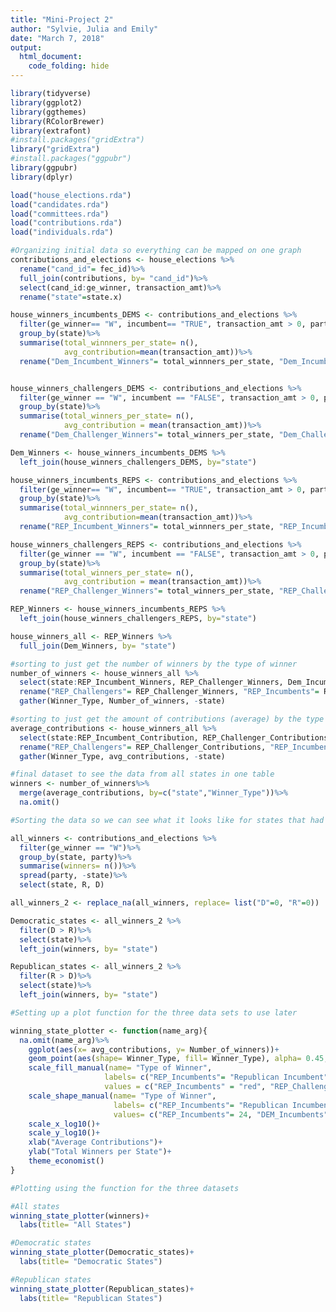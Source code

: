 ```yaml
---
title: "Mini-Project 2"
author: "Sylvie, Julia and Emily"
date: "March 7, 2018"
output: 
  html_document:
    code_folding: hide
---
```

```r
library(tidyverse)
library(ggplot2)
library(ggthemes)
library(RColorBrewer)
library(extrafont)
#install.packages("gridExtra")
library("gridExtra")
#install.packages("ggpubr")
library(ggpubr)
library(dplyr)
```

```r
load("house_elections.rda")
load("candidates.rda")
load("committees.rda")
load("contributions.rda")
load("individuals.rda")
```


```r
#Organizing initial data so everything can be mapped on one graph
contributions_and_elections <- house_elections %>%
  rename("cand_id"= fec_id)%>%
  full_join(contributions, by= "cand_id")%>%
  select(cand_id:ge_winner, transaction_amt)%>%
  rename("state"=state.x)

house_winners_incumbents_DEMS <- contributions_and_elections %>%
  filter(ge_winner== "W", incumbent== "TRUE", transaction_amt > 0, party== "D")%>%
  group_by(state)%>%
  summarise(total_winnners_per_state= n(),
            avg_contribution=mean(transaction_amt))%>%
  rename("Dem_Incumbent_Winners"= total_winnners_per_state, "Dem_Incumbent_Contribution"= avg_contribution)


house_winners_challengers_DEMS <- contributions_and_elections %>%
  filter(ge_winner == "W", incumbent == "FALSE", transaction_amt > 0, party== "D")%>%
  group_by(state)%>%
  summarise(total_winners_per_state= n(),
            avg_contribution = mean(transaction_amt))%>%
  rename("Dem_Challenger_Winners"= total_winners_per_state, "Dem_Challenger_Contributions"= avg_contribution)

Dem_Winners <- house_winners_incumbents_DEMS %>%
  left_join(house_winners_challengers_DEMS, by="state")

house_winners_incumbents_REPS <- contributions_and_elections %>%
  filter(ge_winner== "W", incumbent== "TRUE", transaction_amt > 0, party== "R")%>%
  group_by(state)%>%
  summarise(total_winnners_per_state= n(),
            avg_contribution=mean(transaction_amt))%>%
  rename("REP_Incumbent_Winners"= total_winnners_per_state, "REP_Incumbent_Contribution"= avg_contribution)

house_winners_challengers_REPS <- contributions_and_elections %>%
  filter(ge_winner == "W", incumbent == "FALSE", transaction_amt > 0, party== "R")%>%
  group_by(state)%>%
  summarise(total_winners_per_state= n(),
            avg_contribution = mean(transaction_amt))%>%
  rename("REP_Challenger_Winners"= total_winners_per_state, "REP_Challenger_Contributions"= avg_contribution)

REP_Winners <- house_winners_incumbents_REPS %>%
  left_join(house_winners_challengers_REPS, by="state")

house_winners_all <- REP_Winners %>%
  full_join(Dem_Winners, by= "state")
```

```r
#sorting to just get the number of winners by the type of winner
number_of_winners <- house_winners_all %>%
  select(state:REP_Incumbent_Winners, REP_Challenger_Winners, Dem_Incumbent_Winners, Dem_Challenger_Winners)%>%
  rename("REP_Challengers"= REP_Challenger_Winners, "REP_Incumbents"= REP_Incumbent_Winners,"DEM_Challengers"= Dem_Challenger_Winners, "DEM_Incumbents"= Dem_Incumbent_Winners)%>%
  gather(Winner_Type, Number_of_winners, -state)
```

```r
#sorting to just get the amount of contributions (average) by the type of winner
average_contributions <- house_winners_all %>%
  select(state:REP_Incumbent_Contribution, REP_Challenger_Contributions, Dem_Incumbent_Contribution, Dem_Challenger_Contributions)%>%
  rename("REP_Challengers"= REP_Challenger_Contributions, "REP_Incumbents"= REP_Incumbent_Contribution,"DEM_Challengers"= Dem_Challenger_Contributions, "DEM_Incumbents"= Dem_Incumbent_Contribution)%>%
  gather(Winner_Type, avg_contributions, -state)
```

```r
#final dataset to see the data from all states in one table
winners <- number_of_winners%>%
  merge(average_contributions, by=c("state","Winner_Type"))%>%
  na.omit()
```


```r
#Sorting the data so we can see what it looks like for states that had either more democratic or more republican winners

all_winners <- contributions_and_elections %>%
  filter(ge_winner == "W")%>%
  group_by(state, party)%>%
  summarise(winners= n())%>%
  spread(party, -state)%>%
  select(state, R, D)

all_winners_2 <- replace_na(all_winners, replace= list("D"=0, "R"=0))

Democratic_states <- all_winners_2 %>%
  filter(D > R)%>%
  select(state)%>%
  left_join(winners, by= "state")

Republican_states <- all_winners_2 %>%
  filter(R > D)%>%
  select(state)%>%
  left_join(winners, by= "state")
```

```r
#Setting up a plot function for the three data sets to use later

winning_state_plotter <- function(name_arg){
  na.omit(name_arg)%>%
    ggplot(aes(x= avg_contributions, y= Number_of_winners))+
    geom_point(aes(shape= Winner_Type, fill= Winner_Type), alpha= 0.45, size= 3)+
    scale_fill_manual(name= "Type of Winner", 
                     labels= c("REP_Incumbents"= "Republican Incumbent", "REP_Challengers"="Republican Challengers", "DEM_Incumbents"= "Democratic Incumbents", "DEM_Challengers"="Democratic Challengers", "NA"=" "),
                     values = c("REP_Incumbents" = "red", "REP_Challengers" = "red", "DEM_Incumbents"="darkblue", "DEM_Challengers"= "darkblue"))+
    scale_shape_manual(name= "Type of Winner", 
                       labels= c("REP_Incumbents"= "Republican Incumbent", "REP_Challengers"="Republican Challengers", "DEM_Incumbents"= "Democratic Incumbents", "DEM_Challengers"="Democratic Challengers", "NA"=" "),
                       values= c("REP_Incumbents"= 24, "DEM_Incumbents"=24, "REP_Challengers"= 21, "DEM_Challengers"=21))+
    scale_x_log10()+
    scale_y_log10()+
    xlab("Average Contributions")+
    ylab("Total Winners per State")+
    theme_economist()
}

```

```r
#Plotting using the function for the three datasets 

#All states
winning_state_plotter(winners)+
  labs(title= "All States")

#Democratic states
winning_state_plotter(Democratic_states)+
  labs(title= "Democratic States")

#Republican states
winning_state_plotter(Republican_states)+
  labs(title= "Republican States")
```
